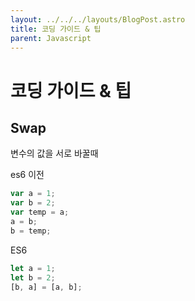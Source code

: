 ```yaml
---
layout: ../../../layouts/BlogPost.astro
title: 코딩 가이드 & 팁
parent: Javascript
---
```


# 코딩 가이드 & 팁

## Swap

변수의 값을 서로 바꿀때

es6 이전
```js
var a = 1;
var b = 2;
var temp = a;
a = b;
b = temp;
```

ES6
```js
let a = 1;
let b = 2;
[b, a] = [a, b];
```

